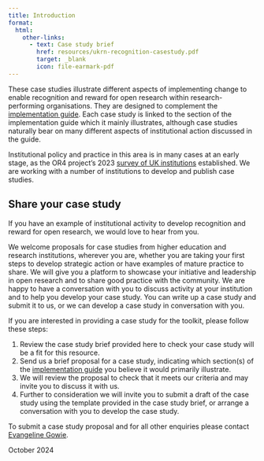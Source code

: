 ```yaml
---
title: Introduction
format:
  html:
    other-links:
      - text: Case study brief
        href: resources/ukrn-recognition-casestudy.pdf
        target: _blank
        icon: file-earmark-pdf
---
```


These case studies illustrate different aspects of implementing change to enable recognition and reward for open research within research-performing organisations. They are designed to complement the [implementation guide](https://recognition.ukrn-openresearch.ac.uk/guide-contents.html). Each case study is linked to the section of the implementation guide which it mainly illustrates, although case studies naturally bear on many different aspects of institutional action discussed in the guide. 

Institutional policy and practice in this area is in many cases at an early stage, as the OR4 project's 2023 [survey of UK institutions](https://doi.org/10.31219/osf.io/z52cn) established. We are working with a number of institutions to develop and publish case studies. 

## Share your case study

If you have an example of institutional activity to develop recognition and reward for open research, we would love to hear from you.

We welcome proposals for case studies from higher education and research institutions, wherever you are, whether you are taking your first steps to develop strategic action or have examples of mature practice to share. We will give you a platform to showcase your initiative and leadership in open research and to share good practice with the community. We are happy to have a conversation with you to discuss activity at your institution and to help you develop your case study. You can write up a case study and submit it to us, or we can develop a case study in conversation with you. 

If you are interested in providing a case study for the toolkit, please follow these steps:

1. Review the case study brief provided here to check your case study will be a fit for this resource. 
2. Send us a brief proposal for a case study, indicating which section(s) of the [implementation guide](https://recognition.ukrn-openresearch.ac.uk/guide-contents.html) you believe it would primarily illustrate.
3. We will review the proposal to check that it meets our criteria and may invite you to discuss it with us.
4. Further to consideration we will invite you to submit a draft of the case study using the template provided in the case study brief, or arrange a conversation with you to develop the case study.

To submit a case study proposal and for all other enquiries please contact [Evangeline Gowie](mailto:e.gowie@reading.ac.uk).

October 2024



